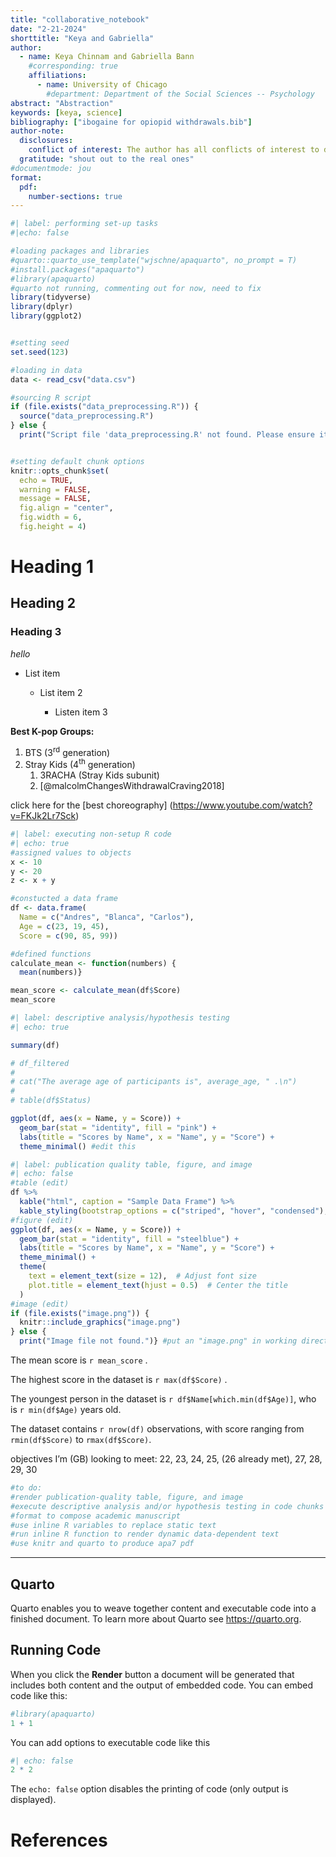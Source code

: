 ```yaml
---
title: "collaborative_notebook"
date: "2-21-2024"
shorttitle: "Keya and Gabriella"
author:
  - name: Keya Chinnam and Gabriella Bann
    #corresponding: true
    affiliations:
      - name: University of Chicago
        #department: Department of the Social Sciences -- Psychology
abstract: "Abstraction"
keywords: [keya, science]
bibliography: ["ibogaine for opiopid withdrawals.bib"]
author-note:
  disclosures:
    conflict of interest: The author has all conflicts of interest to declare.
  gratitude: "shout out to the real ones"
#documentmode: jou
format:
  pdf:
    number-sections: true
---
```



```r
#| label: performing set-up tasks
#|echo: false

#loading packages and libraries
#quarto::quarto_use_template("wjschne/apaquarto", no_prompt = T)
#install.packages("apaquarto")
#library(apaquarto)
#quarto not running, commenting out for now, need to fix
library(tidyverse)
library(dplyr)
library(ggplot2)


#setting seed
set.seed(123)

#loading in data
data <- read_csv("data.csv")

#sourcing R script
if (file.exists("data_preprocessing.R")) {
  source("data_preprocessing.R")
} else {
  print("Script file 'data_preprocessing.R' not found. Please ensure it exists in your working directory.")}


#setting default chunk options
knitr::opts_chunk$set(
  echo = TRUE,
  warning = FALSE,
  message = FALSE,
  fig.align = "center",
  fig.width = 6,
  fig.height = 4)

```


# Heading 1

## Heading 2

### Heading 3

*hello*

-   List item

    -   List item 2

        -   Listen item 3

**Best K-pop Groups:**

1.  BTS (3^rd^ generation)
2.  Stray Kids (4^th^ generation)
    1.  3RACHA (Stray Kids subunit) 
    2. [@malcolmChangesWithdrawalCraving2018]
    

click here for the \[best choreography\] (<https://www.youtube.com/watch?v=FKJk2Lr7Sck>)

<!-- hello what's up-->

```r
#| label: executing non-setup R code
#| echo: true
#assigned values to objects
x <- 10
y <- 20
z <- x + y

#constucted a data frame
df <- data.frame(
  Name = c("Andres", "Blanca", "Carlos"),
  Age = c(23, 19, 45),
  Score = c(90, 85, 99))

#defined functions
calculate_mean <- function(numbers) {
  mean(numbers)}

mean_score <- calculate_mean(df$Score)
mean_score
```

```r
#| label: descriptive analysis/hypothesis testing
#| echo: true

summary(df)

# df_filtered
# 
# cat("The average age of participants is", average_age, " .\n")
# 
# table(df$Status)

ggplot(df, aes(x = Name, y = Score)) +
  geom_bar(stat = "identity", fill = "pink") +
  labs(title = "Scores by Name", x = "Name", y = "Score") +
  theme_minimal() #edit this
```

```r
#| label: publication quality table, figure, and image
#| echo: false
#table (edit)
df %>%
  kable("html", caption = "Sample Data Frame") %>%
  kable_styling(bootstrap_options = c("striped", "hover", "condensed"), full_width = FALSE)
#figure (edit)
ggplot(df, aes(x = Name, y = Score)) +
  geom_bar(stat = "identity", fill = "steelblue") +
  labs(title = "Scores by Name", x = "Name", y = "Score") +
  theme_minimal() +
  theme(
    text = element_text(size = 12),  # Adjust font size
    plot.title = element_text(hjust = 0.5)  # Center the title
  )
#image (edit)
if (file.exists("image.png")) {
  knitr::include_graphics("image.png")
} else {
  print("Image file not found.")} #put an "image.png" in working directory
```

The mean score is `r mean_score` .

The highest score in the dataset is `r max(df$Score)` .

The youngest person in the dataset is `r df$Name[which.min(df$Age)]`, who is `r min(df$Age)` years old.

The dataset contains `r nrow(df)` observations, with score ranging from `rmin(df$Score)` to `rmax(df$Score)`.

objectives I'm (GB) looking to meet: 22, 23, 24, 25, (26 already met), 27, 28, 29, 30

```r
#to do: 
#render publication-quality table, figure, and image
#execute descriptive analysis and/or hypothesis testing in code chunks
#format to compose academic manuscript
#use inline R variables to replace static text
#run inline R function to render dynamic data-dependent text
#use knitr and quarto to produce apa7 pdf

```

------------------------------------------------------------------------

## Quarto

Quarto enables you to weave together content and executable code into a finished document. To learn more about Quarto see <https://quarto.org>.

## Running Code

When you click the **Render** button a document will be generated that includes both content and the output of embedded code. You can embed code like this:

```r
#library(apaquarto)
1 + 1
```

You can add options to executable code like this

```r
#| echo: false
2 * 2
```

The `echo: false` option disables the printing of code (only output is displayed).


# References 

:::{#refs}
:::
